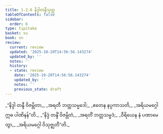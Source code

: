 ```yaml
---
title: 1.2.6 နိဒ္ဒါတန္ဒီသုတ္တ
tableOfContents: false
sidebar:
  order: 6
type: tipitaka
basket: su
book: sn
review:
  current: review
  updated: '2025-10-20T14:56:56.143274'
  updated_by: ''
  notes: ''
  history:
  - state: review
    date: '2025-10-20T14:56:56.143274'
    updated_by: ''
    notes: ''
    previous_state: draft
---
```



<DynamicBreadcrumb />


<ReviewStatus review={frontmatter.review} showDetails={true} />

<HypothesisAnnotation frontmatter={frontmatter} />

<Division number="16" book="sn" e="ch" v="18" p="281">

<Paragraph number="53" type="verses" book="sn">
_“နိဒ္ဒါ တန္ဒီ ဝိဇမ္ဘိတာ,_  
_အရတီ ဘတ္တသမ္မဒေါ;_  
_ဧတေန နပ္ပကာသတိ,_  
_အရိယမဂ္ဂေါ ဣဓ ပါဏိနန်”တိ._  

</Paragraph>

<Paragraph number="54" type="verses" book="sn">
_“နိဒ္ဒံ တန္ဒိံ ဝိဇမ္ဘိတံ,_  
_အရတိံ ဘတ္တသမ္မဒံ;_  
_ဝီရိယေန နံ ပဏာမေတွာ,_  
_အရိယမဂ္ဂေါ ဝိသုဇ္ဈတီ”တိ._
</Paragraph>
</Division>